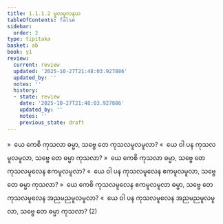 ```yaml
---
title: 1.1.1.2 မူလမူလနယ
tableOfContents: false
sidebar:
  order: 2
type: tipitaka
basket: ab
book: y1
review:
  current: review
  updated: '2025-10-27T21:48:03.927886'
  updated_by: ''
  notes: ''
  history:
  - state: review
    date: '2025-10-27T21:48:03.927886'
    updated_by: ''
    notes: ''
    previous_state: draft
---
```



<ReviewStatus review={frontmatter.review} showDetails={true} />

<HypothesisAnnotation frontmatter={frontmatter} />

<DynamicBreadcrumb />

<Division number="4" book="y1" e="ch" v="33" p="1">

<Paragraph number="8" book="y1">
»  ယေ ကေစိ ကုသလာ ဓမ္မာ, သဗ္ဗေ တေ ကုသလမူလမူလာ?
</Paragraph>

<Paragraph number="9" book="y1">
«  ယေ ဝါ ပန ကုသလမူလမူလာ, သဗ္ဗေ တေ ဓမ္မာ ကုသလာ?
</Paragraph>

</Division>
<Division number="5" book="y1" e="ch" v="33" p="1">

<Paragraph number="10" book="y1">
»  ယေ ကေစိ ကုသလာ ဓမ္မာ, သဗ္ဗေ တေ ကုသလမူလေန ဧကမူလမူလာ?
</Paragraph>

<Paragraph number="11" book="y1">
«  ယေ ဝါ ပန ကုသလမူလေန ဧကမူလမူလာ, သဗ္ဗေ တေ ဓမ္မာ ကုသလာ?
</Paragraph>

</Division>
<Division number="6" book="y1" e="ch" v="33" p="1">

<Paragraph number="12" book="y1">
»  ယေ ကေစိ ကုသလမူလေန ဧကမူလမူလာ ဓမ္မာ, သဗ္ဗေ တေ ကုသလမူလေန အညမညမူလမူလာ?
</Paragraph>

<Paragraph number="13" book="y1">
«  ယေ ဝါ ပန ကုသလမူလေန အညမညမူလမူလာ, သဗ္ဗေ တေ ဓမ္မာ ကုသလာ? (2)
</Paragraph>
</Division>